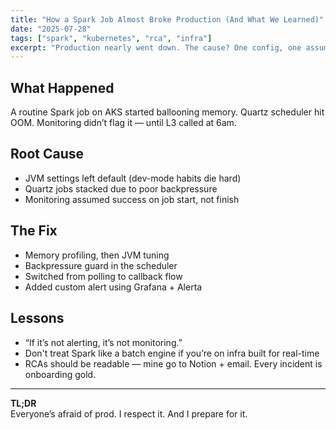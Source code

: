 ```yaml
---
title: "How a Spark Job Almost Broke Production (And What We Learned)"
date: "2025-07-28"
tags: ["spark", "kubernetes", "rca", "infra"]
excerpt: "Production nearly went down. The cause? One config, one assumption, and a lesson I won't forget."
---
```


## What Happened

A routine Spark job on AKS started ballooning memory. Quartz scheduler hit OOM. Monitoring didn’t flag it — until L3 called at 6am.

## Root Cause

- JVM settings left default (dev-mode habits die hard)
- Quartz jobs stacked due to poor backpressure
- Monitoring assumed success on job start, not finish

## The Fix

- Memory profiling, then JVM tuning
- Backpressure guard in the scheduler
- Switched from polling to callback flow
- Added custom alert using Grafana + Alerta

## Lessons

- “If it’s not alerting, it’s not monitoring.”
- Don't treat Spark like a batch engine if you’re on infra built for real-time
- RCAs should be readable — mine go to Notion + email. Every incident is onboarding gold.

---

**TL;DR**  
Everyone’s afraid of prod. I respect it. And I prepare for it. 